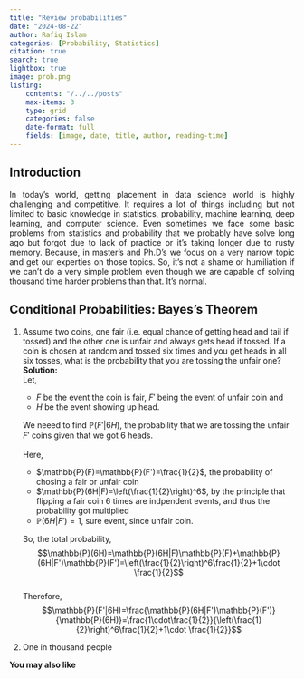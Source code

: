 ```yaml
---
title: "Review probabilities"
date: "2024-08-22"
author: Rafiq Islam
categories: [Probability, Statistics]
citation: true
search: true
lightbox: true
image: prob.png
listing: 
    contents: "/../../posts"
    max-items: 3
    type: grid
    categories: false
    date-format: full
    fields: [image, date, title, author, reading-time]
---  
```



## Introduction  

<p style="text-align: justify">
    In today's world, getting placement in data science world is highly challenging and competitive. It requires a lot of things including but not limited to basic knowledge in statistics, probability, machine learning, deep learning, and computer science. Even sometimes we face some basic problems from statistics and probability that we probably have solve long ago but forgot due to lack of practice or it's taking longer due to rusty memory. Because, in master's and Ph.D's we focus on a very narrow topic and get our experties on those topics. So, it's not a shame or humiliation if we can't do a very simple problem even though we are capable of solving thousand time harder problems than that. It's normal.  
</p>

## Conditional Probabilities: Bayes's Theorem    

1. Assume two coins, one fair (i.e. equal chance of getting head and tail if tossed) and the other one is unfair and always gets head if tossed. If a coin is chosen at random and tossed six times and you get heads in all six tosses, what is the probability that you are tossing the unfair one?  
   **Solution:**    
   Let,  
   - $F$ be the event the coin is fair, $F'$ being the event of unfair coin and  
   - $H$ be the event showing up head. 
   
   We neeed to find $\mathbb{P}(F'|6H)$, the probability that we are tossing the unfair $F'$ coins given that we got 6 heads.  
   \begin{align}
        \mathbb{P}(F'|6H)&=\frac{\mathbb{P}(6H|F')\mathbb{P}(F')}{\mathbb{P}(6H)}
   \end{align}  
   Here,  
   - $\mathbb{P}(F)=\mathbb{P}(F')=\frac{1}{2}$, the probability of chosing a fair or unfair coin
   - $\mathbb{P}(6H|F)=\left(\frac{1}{2}\right)^6$, by the principle that flipping a fair coin 6 times are indpendent events, and thus the probability got multiplied
   - $\mathbb{P}(6H|F')=1$, sure event, since unfair coin.  
   
   So, the total probability, 
   $$\mathbb{P}(6H)=\mathbb{P}(6H|F)\mathbb{P}(F)+\mathbb{P}(6H|F')\mathbb{P}(F')=\left(\frac{1}{2}\right)^6\frac{1}{2}+1\cdot \frac{1}{2}$$  
   Therefore,  
   $$\mathbb{P}(F'|6H)=\frac{\mathbb{P}(6H|F')\mathbb{P}(F')}{\mathbb{P}(6H)}=\frac{1\cdot\frac{1}{2}}{\left(\frac{1}{2}\right)^6\frac{1}{2}+1\cdot \frac{1}{2}}$$

2. One in thousand people 


  
**You may also like**